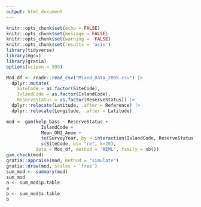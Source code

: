 ```yaml
---
output: html_document
---
```

```r
knitr::opts_chunk$set(echo = FALSE)
knitr::opts_chunk$set(message = FALSE)
knitr::opts_chunk$set(warning =  FALSE)
knitr::opts_chunk$set(results = 'asis')
library(tidyverse)
library(mgcv)
library(gratia)
options(scipen = 999)
```

``` r
Mod_df <- readr::read_csv("Mixed_Data_2005.csv") |> 
  dplyr::mutate(
    SiteCode = as.factor(SiteCode),
    IslandCode = as.factor(IslandCode),
    ReserveStatus = as.factor(ReserveStatus)) |> 
  dplyr::relocate(Latitude, .after = Reference) |> 
  dplyr::relocate(Longitude, .after = Latitude)

```

```r
mod <- gam(kelp_bass ~ ReserveStatus +
             IslandCode + 
             Mean_ONI_Anom +
             te(SurveyYear, by = interaction(IslandCode, ReserveStatus), k = 15) + 
             s(SiteCode, bs= "re", k=20),
           data = Mod_df, method = 'REML', family = nb())
gam.check(mod)
gratia::appraise(mod, method = "simulate")
gratia::draw(mod, scales = 'free')
sum_mod <- summary(mod)
sum_mod
a <- sum_mod$p.table
a
b <- sum_mod$s.table
b
```

